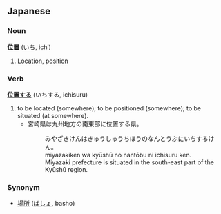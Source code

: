 == Japanese ==                                          

=== Noun ===
'''[[位]][[置]]''' ([[いち]], ichi)

# [[Location]], [[position]]

=== Verb ===
'''[[位置する]]''' (いちする, ichisuru)

# to be located (somewhere); to be positioned (somewhere); to be situated (at somewhere).
#* 宮崎県は九州地方の南東部に位置する県。
#*: みやざきけんはきゅうしゅうちほうのなんとうぶにいちするけん。
#*: miyazakiken wa kyūshū no nantōbu ni ichisuru ken.
#*: Miyazaki prefecture is situated in the south-east part of the Kyūshū region.

=== Synonym ===
* [[場所]] ([[ばしょ]], basho)
